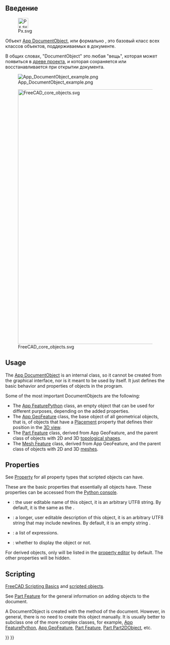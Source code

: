 <languages/>
{{TOCright}}

<span id="Introduction"></span>
== Введение ==

[[File:Px.svg|32px]]

Объект [[App_DocumentObject/ru|App DocumentObject]], или формально  {{incode|App::DocumentObject}}, это базовый класс всех классов объектов, поддерживаемых в документе.

<div class="mw-translate-fuzzy">
В общих словах, "DocumentObject" это любая "вещь", которая может появиться в [[tree view/ru|древе проекта]], и которая сохраняется или восстанавливается при открытии документа.
</div>

[[File:App_DocumentObject_example.png]]

{{Caption|Tree view showing different objects in the document. Each of them is a "document object", ultimately derived from the base {{incode|App::DocumentObject}} class.}}

[[File:FreeCAD_core_objects.svg|800px]]

{{Caption|Simplified diagram of the relationships between the core objects in FreeCAD}}

== Usage ==

The [[App_DocumentObject|App DocumentObject]] is an internal class, so it cannot be created from the graphical interface, nor is it meant to be used by itself. It just defines the basic behavior and properties of objects in the program.

Some of the most important DocumentObjects are the following:
* The [[App_FeaturePython|App FeaturePython]] class, an empty object that can be used for different purposes, depending on the added properties.
* The [[App_GeoFeature|App GeoFeature]] class, the base object of all geometrical objects, that is, of objects that have a [[Placement|Placement]] property that defines their position in the [[3D_view|3D view]].
* The [[Part_Feature|Part Feature]] class, derived from App GeoFeature, and the parent class of objects with 2D and 3D [[Part_TopoShape|topological shapes]].
* The [[Mesh_Feature|Mesh Feature]] class, derived from App GeoFeature, and the parent class of objects with 2D and 3D [[Mesh_MeshObject|meshes]].

== Properties ==

See [[Property|Property]] for all property types that scripted objects can have.

These are the basic properties that essentially all objects have. These properties can be accessed from the [[Python console|Python console]].

* {{PropertyData|Label|String}}: the user editable name of this object, it is an arbitrary UTF8 string. By default, it is the same as the {{incode|Name}}.
* {{PropertyData|Label2|String}}: a longer, user editable description of this object, it is an arbitrary UTF8 string that may include newlines. By default, it is an empty string {{value|""}}.
* {{PropertyData|Expression Engine|ExpressionEngine}}: a list of expressions.
* {{PropertyData|Visibility|Bool}}: whether to display the object or not.

For derived objects, only {{PropertyData|Label}} will be listed in the [[property editor|property editor]] by default. The other properties will be hidden.

== Scripting ==

{{Emphasis|See also:}} [[FreeCAD_Scripting_Basics|FreeCAD Scripting Basics]] and [[Scripted_objects|scripted objects]].

See [[Part_Feature|Part Feature]] for the general information on adding objects to the document.

A DocumentObject is created with the {{incode|addObject()}} method of the document. However, in general, there is no need to create this object manually. It is usually better to subclass one of the more complex classes, for example, [[App_FeaturePython|App FeaturePython]], [[App_GeoFeature|App GeoFeature]], [[Part_Feature|Part Feature]], [[Part_Part2DObject|Part Part2DObject]], etc.

{{Code|code=
import FreeCAD as App

doc = App.newDocument()
obj = App.ActiveDocument.addObject("App::DocumentObject", "Name")
obj.Label = "Custom label"
}}


{{Document_objects_navi{{#translation:}}}}
{{Userdocnavi{{#translation:}}}}